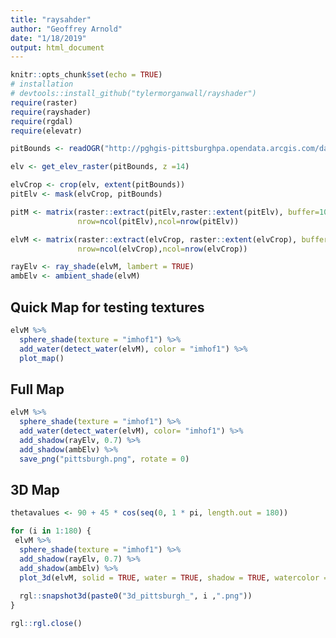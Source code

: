 ```yaml
---
title: "raysahder"
author: "Geoffrey Arnold"
date: "1/18/2019"
output: html_document
---
```


```r
knitr::opts_chunk$set(echo = TRUE)
# installation
# devtools::install_github("tylermorganwall/rayshader")
require(raster)
require(rayshader)
require(rgdal)
require(elevatr)

pitBounds <- readOGR("http://pghgis-pittsburghpa.opendata.arcgis.com/datasets/a99f25fffb7b41c8a4adf9ea676a3a0b_0.geojson")

elv <- get_elev_raster(pitBounds, z =14)

elvCrop <- crop(elv, extent(pitBounds))
pitElv <- mask(elvCrop, pitBounds)

pitM <- matrix(raster::extract(pitElv,raster::extent(pitElv), buffer=1000),
               nrow=ncol(pitElv),ncol=nrow(pitElv))

elvM <- matrix(raster::extract(elvCrop, raster::extent(elvCrop), buffer=1000),
               nrow=ncol(elvCrop),ncol=nrow(elvCrop))

rayElv <- ray_shade(elvM, lambert = TRUE)
ambElv <- ambient_shade(elvM)
```

## Quick Map for testing textures

```r
elvM %>%
  sphere_shade(texture = "imhof1") %>%
  add_water(detect_water(elvM), color = "imhof1") %>%
  plot_map()
```

## Full Map

```r
elvM %>%
  sphere_shade(texture = "imhof1") %>%
  add_water(detect_water(elvM), color= "imhof1") %>%
  add_shadow(rayElv, 0.7) %>%
  add_shadow(ambElv) %>%
  save_png("pittsburgh.png", rotate = 0)
```


## 3D Map

```r
thetavalues <- 90 + 45 * cos(seq(0, 1 * pi, length.out = 180))

for (i in 1:180) {
 elvM %>%
  sphere_shade(texture = "imhof1") %>%
  add_shadow(rayElv, 0.7) %>%
  add_shadow(ambElv) %>%
  plot_3d(elvM, solid = TRUE, water = TRUE, shadow = TRUE, watercolor = "lightblue", background = "white", waterdepth = 0, windowsize = c(1000, 800), wateralpha = 0.7, waterlinealpha = 0.5, theta = thetavalues[i])
  
  rgl::snapshot3d(paste0("3d_pittsburgh_", i ,".png"))
}

rgl::rgl.close()
```

